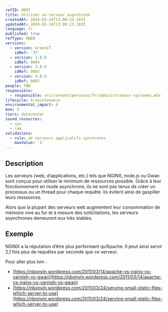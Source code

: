 ```yaml
---
refID: 0097
title: Utiliser un serveur asynchrone
createdAt: 2024-02-14T13:00:23.183Z
updatedAt: 2024-02-14T13:00:23.183Z
language: fr
published: true
refType: RWEB
versions:
  - version: GreenIT
    idRef: '77'
  - version: 2.0.0
    idRef: 0094
  - version: 3.0.0
    idRef: 0097
  - version: 4.0.0
    idRef: 0097
people: TBD
responsible:
  - responsible: src/content/personas/fr/administrateur-systemes.mdx
lifecycle: 8-maintenance
environmental_impact: 4
moe: 3
tiers: datacenter
saved_resources:
  - cpu
  - ram
validations:
  - rule: de serveurs applicatifs synchrones
    maxValue: '1'
---
```


## Description

Les serveurs (web, d’applications, etc.) tels que NGINX, node.js ou Gwan sont conçus pour utiliser le minimum de ressources possible. Grâce à leur fonctionnement en mode asynchrone, ils ne sont pas tenus de créer un processus ou un thread pour chaque requête. Ils évitent ainsi de gaspiller leurs ressources.

Alors que la plupart des serveurs web augmentent leur consommation de mémoire vive au fur et à mesure des sollicitations, les serveurs asynchrones demeurent eux très stables.

## Exemple

NGINX a la réputation d’être plus performant qu’Apache. Il peut ainsi servir 2,1 fois plus de requêtes par seconde que ce serveur.

Pour aller plus loin :

* [https://nbonvin.wordpress.com/2011/03/14/apache-vs-nginx-vs-varnish-vs-gwan](https://nbonvin.wordpress.com/2011/03/14/apache-vs-nginx-vs-varnish-vs-gwan)
* [https://nbonvin.wordpress.com/2011/03/24/serving-small-static-files-which-server-to-use](https://nbonvin.wordpress.com/2011/03/24/serving-small-static-files-which-server-to-use)
